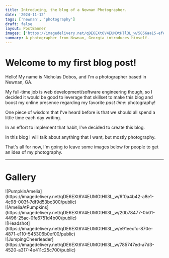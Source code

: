 ```yaml
---
title: Introducing, the blog of a Newnan Photographer.
date: '2024-11-12'
tags: ['newnan', 'photography']
draft: false
layout: PostBanner
images: ['https://imagedelivery.net/qDE6EXt6V4EUMOtHll3L_w/5856aa15-efe0-47e5-739c-a9e73795bc00/2x1Banner']
summary: A photographer from Newnan, Georgia introduces himself.
---
```


# Welcome to my first blog post!

Hello! My name is Nicholas Dobos, and I'm a photographer based in Newnan, GA. 

My full-time job is web development/software engineering though, so I decided it would be good to leverage that skillset to make this blog and boost my online presence regarding my favorite _past time_: photography!

One piece of wisdom that I've heard before is that we should all spend a little time each day writing.

In an effort to implement that habit, I've decided to create this blog. 

In this blog I will talk about anything that I want, but mostly photography.

That's all for now, I'm going to leave some images below for people to get an idea of my photography.

---

# Gallery

<div className="-mx-2 flex flex-wrap overflow-hidden xl:-mx-2">
  <div className="my-1 w-full overflow-hidden px-2 xl:my-1 xl:w-1/2 xl:px-2">
    ![PumpkinAmelia](https://imagedelivery.net/qDE6EXt6V4EUMOtHll3L_w/6f0a4b42-a8e1-4c98-003f-7df9d53bc300/public)
  </div>
  <div className="my-1 w-full overflow-hidden px-2 xl:my-1 xl:w-1/2 xl:px-2">
    ![AmeliaAtPumpkins](https://imagedelivery.net/qDE6EXt6V4EUMOtHll3L_w/20b78477-0b01-4496-25ac-0fe6751d4b00/public)
  </div>
  <div className="my-1 w-full overflow-hidden px-2 xl:my-1 xl:w-1/2 xl:px-2">
    ![Headshot](https://imagedelivery.net/qDE6EXt6V4EUMOtHll3L_w/e91eecfc-870e-4871-e110-545306b0ef00/public)
  </div>
  <div className="my-1 w-full overflow-hidden px-2 xl:my-1 xl:w-1/2 xl:px-2">
    ![JumpingCheerleader](https://imagedelivery.net/qDE6EXt6V4EUMOtHll3L_w/785747ed-a7d3-4520-a317-4e411c25c700/public)
  </div>
</div>
